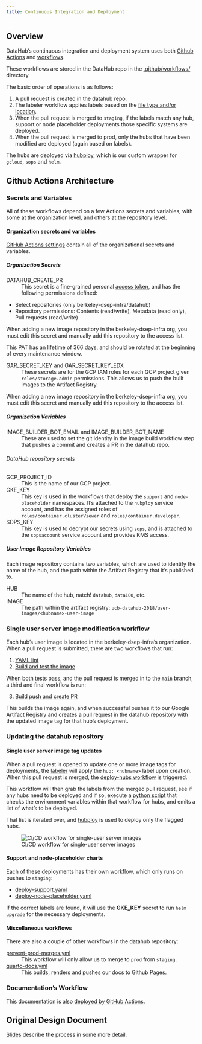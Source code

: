 ```yaml
---
title: Continuous Integration and Deployment
---
```


## Overview

DataHub's continuous integration and deployment system uses both
[Github Actions](https://github.com/features/actions) and
[workflows](https://docs.github.com/en/actions/writing-workflows).

These workflows are stored in the DataHub repo in the
[.github/workflows/](https://github.com/berkeley-dsep-infra/datahub/tree/staging/.github/workflows) directory.

The basic order of operations is as follows:

1. A pull request is created in the datahub repo.
1. The labeler workflow applies labels based on the [file type and/or location](https://github.com/berkeley-dsep-infra/datahub/blob/staging/.github/labeler.yml).
1. When the pull request is merged to `staging`, if the labels match any hub, support or node placeholder deployments those specific systems are deployed.
1. When the pull request is merged to prod, only the hubs that have been modified are deployed (again based on labels).

The hubs are deployed via [hubploy](https://github.com/berkeley-dsep-infra/hubploy),
which is our custom wrapper for `gcloud`, `sops` and `helm`.

## Github Actions Architecture

### Secrets and Variables

All of these workflows depend on a few Actions secrets and variables, with
some at the organization level, and others at the repository level.

#### Organization secrets and variables

[GitHub Actions settings](https://github.com/organizations/berkeley-dsep-infra/settings/secrets/actions) contain all of the organizational secrets and variables.

##### Organization Secrets

DATAHUB_CREATE_PR
: This secret is a fine-grained personal [access token](https://docs.github.com/en/authentication/keeping-your-account-and-data-secure/managing-your-personal-access-tokens), and has the following permissions defined:

  * Select repositories (only berkeley-dsep-infra/datahub)
  * Repository permissions: Contents (read/write), Metadata (read only), Pull requests (read/write)

  When adding a new image repository in the berkeley-dsep-infra org, you must
edit this secret and manually add this repository to the access list.

::: {.callout-important}
This PAT has an lifetime of 366 days, and should be rotated at the beginning of
every maintenance window.
:::

GAR_SECRET_KEY and GAR_SECRET_KEY_EDX
: These secrets are for the GCP IAM roles for each GCP project given `roles/storage.admin` permissions. This allows us to push the built images to the Artifact Registry.

  When adding a new image repository in the berkeley-dsep-infra org, you must
edit this secret and manually add this repository to the access list.

##### Organization Variables

IMAGE_BUILDER_BOT_EMAIL and IMAGE_BUILDER_BOT_NAME
: These are used to set the git identity in the image build workflow step that pushes a commit and creates a PR in the datahub repo.

###### DataHub repository secrets

GCP_PROJECT_ID
: This is the name of our GCP project.

GKE_KEY
: This key is used in the workflows that deploy the `support` and `node-placeholder` namespaces.  It's attached to the `hubploy` service account, and has the assigned roles of `roles/container.clusterViewer` and `roles/container.developer`.

SOPS_KEY
: This key is used to decrypt our secrets using `sops`, and is attached to the `sopsaccount` service account and provides KMS access.

##### User Image Repository Variables

Each image repository contains two variables, which are used to identify the
name of the hub, and the path within the Artifact Registry that it's published
to.

HUB
: The name of the hub, natch! `datahub`, `data100`, etc.

IMAGE
: The path within the artifact registry:  `ucb-datahub-2018/user-images/<hubname>-user-image`

### Single user server image modification workflow

Each hub's user image is located in the berkeley-dsep-infra's organization.
When a pull request is submitted, there are two workflows that run:

1. [YAML lint](https://github.com/berkeley-dsep-infra/hub-user-image-template/blob/main/.github/workflows/yaml-lint.yaml)
2. [Build and test the image](https://github.com/berkeley-dsep-infra/hub-user-image-template/blob/main/.github/workflows/build-test-image.yaml)

When both tests pass, and the pull request is merged in to the `main` branch,
a third and final workflow is run:

3. [Build push and create PR](https://github.com/berkeley-dsep-infra/hub-user-image-template/blob/main/.github/workflows/build-push-create-pr.yaml)

This builds the image again, and when successful pushes it to our Google
Artifact Registry and creates a pull request in the datahub repository with the
updated image tag for that hub's deployment.

### Updating the datahub repository

#### Single user server image tag updates

When a pull request is opened to update one or more image tags for deployments,
the [labeler](https://github.com/berkeley-dsep-infra/datahub/blob/staging/.github/labeler.yml)
will apply the `hub: <hubname>` label upon creation.  When this pull request is
merged, the [deploy-hubs workflow](https://github.com/berkeley-dsep-infra/datahub/blob/staging/.github/workflows/deploy-hubs.yaml)
is triggered.

This workflow will then grab the labels from the merged pull request, see if
any hubs need to be deployed and if so, execute a [python script](https://github.com/berkeley-dsep-infra/datahub/blob/staging/.github/scripts/determine-hub-deployments.py)
that checks the environment variables within that workflow for hubs, and emits
a list of what's to be deployed.

That list is iterated over, and [hubploy](https://github.com/berkeley-dsep-infra/hubploy)
is used to deploy only the flagged hubs.

![CI/CD workflow for single-user server images](ci-cd-workflow.svg)

#### Support and node-placeholder charts

Each of these deployments has their own workflow, which only runs on pushes to
`staging`:

* [deploy-support.yaml](https://github.com/berkeley-dsep-infra/datahub/blob/staging/.github/workflows/deploy-support.yaml)
* [deploy-node-placeholder.yaml](https://github.com/berkeley-dsep-infra/datahub/blob/staging/.github/workflows/deploy-support.yaml)

If the correct labels are found, it will use the **GKE_KEY** secret to run
`helm upgrade` for the necessary deployments.

#### Miscellaneous workflows

There are also a couple of other workflows in the datahub repository:

[ prevent-prod-merges.yml](https://github.com/berkeley-dsep-infra/datahub/blob/staging/.github/workflows/prevent-prod-merges.yml)
: This workflow will only allow us to merge to `prod` from `staging`.

[quarto-docs.yml](https://github.com/berkeley-dsep-infra/datahub/blob/staging/.github/workflows/quarto-docs.yml)
: This builds, renders and pushes our docs to Github Pages.

### Documentation's Workflow

This documentation is also [deployed by GitHub Actions](../tasks/documentation.html#action).

## Original Design Document

[Slides](https://docs.google.com/presentation/d/1o_P4H8XfbdgI5NMPnjojHZOcSNHRoP5twl0E8Ern1z4/edit?usp=sharing) describe the process in some more detail.
